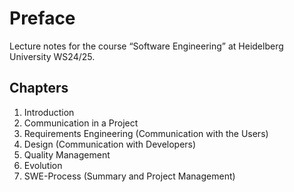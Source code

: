 # Preface {.unnumbered}

Lecture notes for the course "Software Engineering" at Heidelberg University WS24/25. 


## Chapters 

1. Introduction
2. Communication in a Project
3. Requirements Engineering (Communication with the Users)
4. Design (Communication with Developers)
5. Quality Management
6. Evolution
7. SWE-Process (Summary and Project Management)